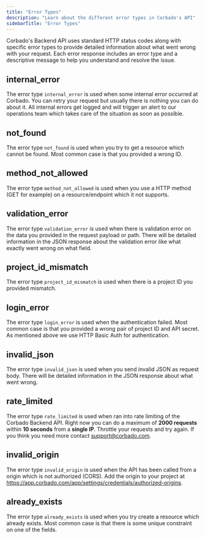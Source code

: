 ```yaml
---
title: "Error Types"
description: "Learn about the different error types in Corbado's API"
sidebarTitle: "Error Types"
---
```


Corbado's Backend API uses standard HTTP status codes along with specific error types to provide detailed information about what went wrong with your request. Each error response includes an error type and a descriptive message to help you understand and resolve the issue.

## internal_error
The error type `internal_error` is used when some internal error occurred at Corbado. You can retry your request but usually there is nothing you can do about it. All internal errors get logged and will trigger an alert to our operations team which takes care of the situation as soon as possible.

## not_found
The error type `not_found` is used when you try to get a resource which cannot be found. Most common case is that you provided a wrong ID.

## method_not_allowed
The error type `method_not_allowed` is used when you use a HTTP method (GET for example) on a resource/endpoint which it not supports.

## validation_error
The error type `validation_error` is used when there is validation error on the data you provided in the request payload or path. There will be detailed information in the JSON response about the validation error like what exactly went wrong on what field.

## project_id_mismatch
The error type `project_id_mismatch` is used when there is a project ID you provided mismatch.

## login_error
The error type `login_error` is used when the authentication failed. Most common case is that you provided a wrong pair of project ID and API secret. As mentioned above we use HTTP Basic Auth for authentication.

## invalid_json
The error type `invalid_json` is used when you send invalid JSON as request body. There will be detailed information in the JSON response about what went wrong.

## rate_limited
The error type `rate_limited` is used when ran into rate limiting of the Corbado Backend API. Right now you can do a maximum of **2000 requests** within **10 seconds** from a **single IP**. Throttle your requests and try again. If you think you need more contact support@corbado.com.

## invalid_origin
The error type `invalid_origin` is used when the API has been called from a origin which is not authorized (CORS). Add the origin to your project at https://app.corbado.com/app/settings/credentials/authorized-origins.

## already_exists
The error type `already_exists` is used when you try create a resource which already exists. Most common case is that there is some unique constraint on one of the fields.

